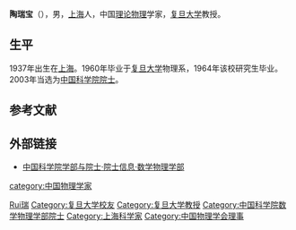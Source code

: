 '''陶瑞宝'''（{{bd|1937年|3月17日||}}），男，[[上海|上海]]人，中国[[理论物理|理论物理]]学家，[[复旦大学|复旦大学]]教授。

== 生平 ==
1937年出生在[[上海|上海]]。1960年毕业于[[复旦大学|复旦大学]]物理系，1964年该校研究生毕业。2003年当选为[[中国科学院院士|中国科学院院士]]。

== 参考文献 ==
{{reflist}}

== 外部链接 ==
* [https://web.archive.org/web/20120308190537/http://sourcedb.cas.cn/sourcedb_ad_cas/zw2/ysxx/sxwlxb/ 中国科学院学部与院士·院士信息·数学物理学部]

{{中国科学家小作品}}
{{中国科学院数学物理学部院士}}
{{Navboxes 
| title  = 陶瑞宝在[[中国物理学会|中国物理学会]]的职务
| list1  =
{{中国物理学会第五届理事会}}
{{中国物理学会第六届理事会}}
}}

{{Authority control}}
{{DEFAULTSORT:Tao}}
[[Category:陶姓|Rui瑞]]
[[Category:复旦大学校友|Category:复旦大学校友]]
[[Category:复旦大学教授|Category:复旦大学教授]]
[[category:中国物理学家|category:中国物理学家]]
[[Category:中国科学院数学物理学部院士|Category:中国科学院数学物理学部院士]]
[[Category:上海科学家|Category:上海科学家]]
[[Category:中国物理学会理事|Category:中国物理学会理事]]
